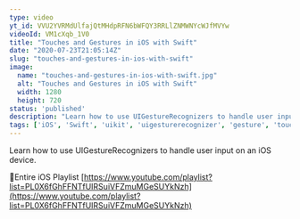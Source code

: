 ```yaml
---
type: video
yt_id: VVU2YVRMdUlfajQtMHdpRFN6bWFQY3RRLlZNMWNYcWJfMVYw
videoId: VM1cXqb_1V0
title: "Touches and Gestures in iOS with Swift"
date: "2020-07-23T21:05:14Z"
slug: "touches-and-gestures-in-ios-with-swift"
image: 
  name: "touches-and-gestures-in-ios-with-swift.jpg"
  alt: "Touches and Gestures in iOS with Swift"
  width: 1280
  height: 720
status: 'published'
description: "Learn how to use UIGestureRecognizers to handle user input on an iOS device."
tags: ['iOS', 'Swift', 'uikit', 'uigesturerecognizer', 'gesture', 'touch', 'touches', 'gesture recognizer']
---
```


Learn how to use UIGestureRecognizers to handle user input on an iOS device.

🔗Entire iOS Playlist 
[https://www.youtube.com/playlist?list=PL0X6fGhFFNTfUIRSuiVFZmuMGeSUYkNzh](https://www.youtube.com/playlist?list=PL0X6fGhFFNTfUIRSuiVFZmuMGeSUYkNzh)


